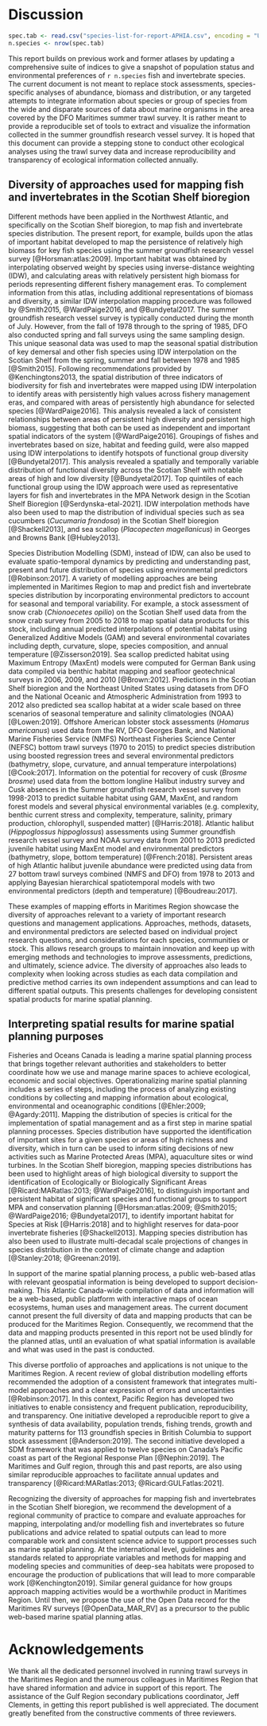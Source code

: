 # Discussion

```r
spec.tab <- read.csv("species-list-for-report-APHIA.csv", encoding = "UTF-8")
n.species <- nrow(spec.tab)
```

This report builds on previous work and former atlases by updating a comprehensive suite of indices to give a snapshot of population status and environmental preferences of `r n.species` fish and invertebrate species. The current document is not meant to replace stock assessments, species-specific analyses of abundance, biomass and distribution, or any targeted attempts to integrate information about species or group of species from the wide and disparate sources of data about marine organisms in the area covered by the DFO Maritimes summer trawl survey. It is rather meant to provide a reproducible set of tools to extract and visualize the information collected in the summer groundfish research vessel survey. It is hoped that this document can provide a stepping stone to conduct other ecological analyses using the trawl survey data and increase reproducibility and transparency of ecological information collected annually.

## Diversity of approaches used for mapping fish and invertebrates in the Scotian Shelf bioregion  

Different methods have been applied in the Northwest Atlantic, and specifically on the Scotian Shelf bioregion, to map fish and invertebrate species distribution. The present report, for example, builds upon the atlas of important habitat developed to map the persistence of relatively high biomass for key fish species using the summer groundfish research vessel survey [@Horsman:atlas:2009]. Important habitat was obtained by interpolating observed weight by species using inverse-distance weighting (IDW), and calculating areas with relatively persistent high biomass for periods representing different fishery management eras. To complement information from this atlas, including additional representations of biomass and diversity, a similar IDW interpolation mapping procedure was followed by @Smith2015, @WardPaige2016, and @Bundyetal2017. The summer groundfish research vessel survey is typically conducted during the month of July. However, from the fall of 1978 through to the spring of 1985, DFO also conducted spring and fall surveys using the same sampling design. This unique seasonal data was used to map the seasonal spatial distribution of key demersal and other fish species using IDW interpolation on the Scotian Shelf from the spring, summer and fall between 1978 and 1985 [@Smith2015]. Following recommendations provided by @Kenchingtons2013, the spatial distribution of three indicators of biodiversity for fish and invertebrates were mapped using IDW interpolation to identify areas with persistently high values across fishery management eras, and compared with areas of persistently high abundance for selected species [@WardPaige2016]. This analysis revealed a lack of consistent relationships between areas of persistent high diversity and persistent high biomass, suggesting that both can be used as independent and important spatial indicators of the system [@WardPaige2016]. Groupings of fishes and invertebrates based on size, habitat and feeding guild, were also mapped using IDW interpolations to identify hotspots of functional group diversity [@Bundyetal2017]. This analysis revealed a spatially and temporally variable distribution of functional diversity across the Scotian Shelf with notable areas of high and low diversity [@Bundyetal2017]. Top quintiles of each functional group using the IDW approach were used as representative layers for fish and invertebrates in the MPA Network design in the Scotian Shelf Bioregion [@Serdynska-etal-2021]. IDW interpolation methods have also been used to map the distribution of individual species such as sea cucumbers (*Cucumaria frondosa*) in the Scotian Shelf bioregion [@Shackell2013], and sea scallop (*Placopecten magellanicus*) in Georges and Browns Bank [@Hubley2013]. 

Species Distribution Modelling (SDM), instead of IDW, can also be used to evaluate spatio-temporal dynamics by predicting and understanding past, present and future distribution of species using environmental predictors [@Robinson:2017]. A variety of modelling approaches are being implemented in Maritimes Region to map and predict fish and invertebrate species distribution by incorporating environmental predictors to account for seasonal and temporal variability. For example, a stock assessment of snow crab (*Chionoecetes opilio*) on the Scotian Shelf used data from the snow crab survey from 2005 to 2018 to map spatial data products for this stock, including annual predicted interpolations of potential habitat using Generalized Additive Models (GAM) and several environmental covariates including depth, curvature, slope, species composition, and annual temperature [@Zisserson2019]. Sea scallop predicted habitat using Maximum Entropy (MaxEnt) models were computed for German Bank using data compiled via benthic habitat mapping and seafloor geotechnical surveys in 2006, 2009, and 2010 [@Brown:2012]. Predictions in the Scotian Shelf bioregion and the Northeast United States using datasets from DFO and the National Oceanic and Atmospheric Administration from 1993 to 2012 also predicted sea scallop habitat at a wider scale based on three scenarios of seasonal temperature and salinity climatologies (NOAA) [@Lowen:2019]. Offshore American lobster stock assessments (*Homarus americanus*) used data from the RV, DFO Georges Bank, and National Marine Fisheries Service (NMFS) Northeast Fisheries Science Center (NEFSC) bottom trawl surveys (1970 to 2015) to predict species distribution using boosted regression trees and several environmental predictors (bathymetry, slope, curvature, and annual temperature interpolations) [@Cook:2017]. Information on the potential for recovery of cusk (*Brosme brosme*) used data from the bottom longline Halibut industry survey and Cusk absences in the Summer groundfish research vessel survey from 1998-2013 to predict suitable habitat using GAM, MaxEnt, and random forest models and several physical environmental variables (e.g. complexity, benthic current stress and complexity, temperature, salinity, primary production, chlorophyll, suspended matter) [@Harris:2018]. Atlantic halibut (*Hippoglossus hippoglossus*) assessments using Summer groundfish research vessel survey and NOAA survey data from 2001 to 2013 predicted juvenile habitat using MaxEnt model and environmental predictors (bathymetry, slope, bottom temperature) [@French:2018]. Persistent areas of high Atlantic halibut juvenile abundance were predicted using data from 27 bottom trawl surveys combined (NMFS and DFO) from 1978 to 2013 and applying Bayesian hierarchical spatiotemporal models with two environmental predictors (depth and temperature) [@Boudreau:2017]. 

These examples of mapping efforts in Maritimes Region showcase the diversity of approaches relevant to a variety of important research questions and management applications. Approaches, methods, datasets, and environmental predictors are selected based on individual project research questions, and considerations for each species, communities or stock. This allows research groups to maintain innovation and keep up with emerging methods and technologies to improve assessments, predictions, and ultimately, science advice. The diversity of approaches also leads to complexity when looking across studies as each data compilation and predictive method carries its own independent assumptions and can lead to different spatial outputs. This presents challenges for developing consistent spatial products for marine spatial planning.

## Interpreting spatial results for marine spatial planning purposes   

Fisheries and Oceans Canada is leading a marine spatial planning process that brings together relevant authorities and stakeholders to better coordinate how we use and manage marine spaces to achieve ecological, economic and social objectives. Operationalizing marine spatial planning includes a series of steps, including the process of analyzing existing conditions by collecting and mapping information about ecological, environmental and oceanographic conditions [@Ehler:2009; @Agardy:2011]. Mapping the distribution of species is critical for the implementation of spatial management and as a first step in marine spatial planning processes. Species distribution have supported the identification of important sites for a given species or areas of high richness and diversity, which in turn can be used to inform siting decisions of new activities such as Marine Protected Areas (MPA), aquaculture sites or wind turbines. In the Scotian Shelf bioregion, mapping species distributions has been used to highlight areas of high biological diversity to support the identification of Ecologically or Biologically Significant Areas [@Ricard:MARatlas:2013; @WardPaige2016], to distinguish important and persistent habitat of significant species and functional groups to support MPA and conservation planning [@Horsman:atlas:2009; @Smith2015; @WardPaige2016; @Bundyetal2017], to identify important habitat for Species at Risk [@Harris:2018] and to highlight reserves for data-poor invertebrate fisheries [@Shackell2013]. Mapping species distribution has also been used to illustrate multi-decadal scale projections of changes in species distribution in the context of climate change and adaption [@Stanley:2018; @Greenan:2019]. 

In support of the marine spatial planning process, a public web-based atlas with relevant geospatial information is being developed to support decision-making. This Atlantic Canada-wide compilation of data and information will be a web-based, public platform with interactive maps of ocean ecosystems, human uses and management areas. The current document cannot present the full diversity of data and mapping products that can be produced for the Maritimes Region. Consequently, we recommend that the data and mapping products presented in this report not be used blindly for the planned atlas, until an evaluation of what spatial information is available and what was used in the past is conducted.

This diverse portfolio of approaches and applications is not unique to the Maritimes Region. A recent review of global distribution modelling efforts recommended the adoption of a consistent framework that integrates multi-model approaches and a clear expression of errors and uncertainties [@Robinson:2017]. In this context, Pacific Region has developed two initiatives to enable consistency and frequent publication, reproducibility, and transparency. One initiative developed a  reproducible report to give a synthesis of data availability, population trends, fishing trends, growth and maturity patterns for 113 groundfish species in British Columbia to support stock assessment [@Anderson:2019]. The second initiative developed a SDM framework that was applied to twelve species on Canada’s Pacific coast as part of the Regional Response Plan [@Nephin:2019]. The Maritimes and Gulf region, through this and past reports, are also using similar reproducible approaches to facilitate annual updates and transparency [@Ricard:MARatlas:2013; @Ricard:GULFatlas:2021].
 
Recognizing the diversity of approaches for mapping fish and invertebrates in the Scotian Shelf bioregion, we recommend the development of a regional community of practice to compare and evaluate approaches for mapping, interpolating and/or modelling fish and invertebrates so future publications and advice related to spatial outputs can lead to more comparable work and consistent science advice to support processes such as marine spatial planning. At the international level, guidelines and standards related to appropriate variables and methods for mapping and modeling species and communities of deep-sea habitats were proposed to encourage the production of publications that will lead to more comparable work [@Kenchington2019]. Similar general guidance for how groups  approach mapping activities would be a worthwhile product in Maritimes Region. Until then, we propose the use of the Open Data record for the Maritimes RV surveys [@OpenData_MAR_RV] as a precursor to the public web-based marine spatial planning atlas.


# Acknowledgements  

We thank all the dedicated personnel involved in running trawl surveys in the Maritimes Region and the numerous colleagues in Maritimes Region that have shared information and advice in support of this report. The assistance of the Gulf Region secondary publications coordinator, Jeff Clements, in getting this report published is well appreciated. The document greatly benefited from the constructive comments of three reviewers.

